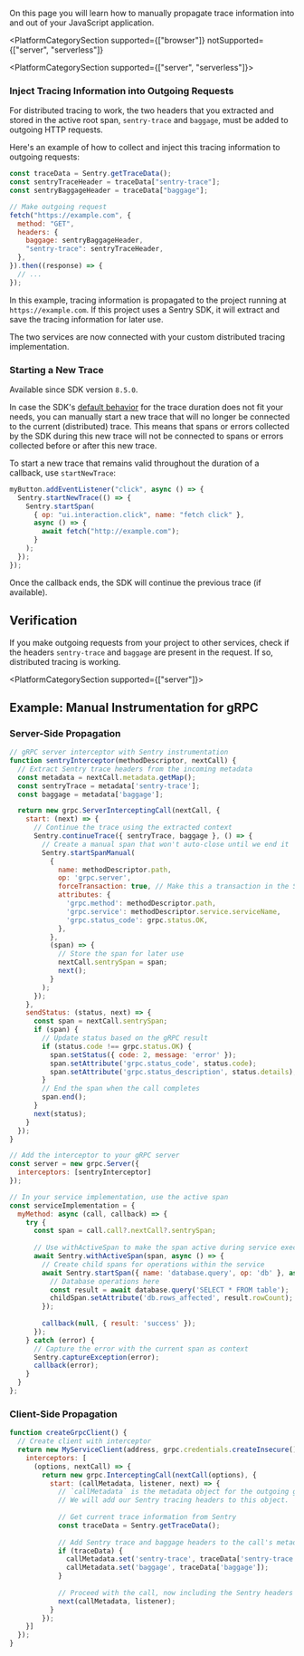 On this page you will learn how to manually propagate trace information into and out of your JavaScript application.

<PlatformCategorySection
  supported={["browser"]}
  notSupported={["server", "serverless"]}
>
  <PlatformContent includePath="distributed-tracing/custom-instrumentation/browser" />
</PlatformCategorySection>

<PlatformCategorySection supported={["server", "serverless"]}>
  <PlatformContent includePath="distributed-tracing/custom-instrumentation/server" />
</PlatformCategorySection>

### Inject Tracing Information into Outgoing Requests

For distributed tracing to work, the two headers that you extracted and stored in the active root span, `sentry-trace` and `baggage`, must be added to outgoing HTTP requests.

Here's an example of how to collect and inject this tracing information to outgoing requests:

```javascript
const traceData = Sentry.getTraceData();
const sentryTraceHeader = traceData["sentry-trace"];
const sentryBaggageHeader = traceData["baggage"];

// Make outgoing request
fetch("https://example.com", {
  method: "GET",
  headers: {
    baggage: sentryBaggageHeader,
    "sentry-trace": sentryTraceHeader,
  },
}).then((response) => {
  // ...
});
```

In this example, tracing information is propagated to the project running at `https://example.com`. If this project uses a Sentry SDK, it will extract and save the tracing information for later use.

The two services are now connected with your custom distributed tracing implementation.

### Starting a New Trace

Available since SDK version `8.5.0`.

In case the SDK's [default behavior](../#trace-duration) for the trace duration does not fit your needs, you can manually start a new trace that will no longer be connected to the current (distributed) trace.
This means that spans or errors collected by the SDK during this new trace will not be connected to spans or errors collected before or after this new trace.

To start a new trace that remains valid throughout the duration of a callback, use `startNewTrace`:

```javascript {2-9}
myButton.addEventListener("click", async () => {
  Sentry.startNewTrace(() => {
    Sentry.startSpan(
      { op: "ui.interaction.click", name: "fetch click" },
      async () => {
        await fetch("http://example.com");
      }
    );
  });
});
```

Once the callback ends, the SDK will continue the previous trace (if available).

## Verification

If you make outgoing requests from your project to other services, check if the headers `sentry-trace` and `baggage` are present in the request. If so, distributed tracing is working.

<PlatformCategorySection supported={["server"]}>
## Example: Manual Instrumentation for gRPC

### Server-Side Propagation

```javascript
// gRPC server interceptor with Sentry instrumentation
function sentryInterceptor(methodDescriptor, nextCall) {
  // Extract Sentry trace headers from the incoming metadata
  const metadata = nextCall.metadata.getMap();
  const sentryTrace = metadata['sentry-trace'];
  const baggage = metadata['baggage'];

  return new grpc.ServerInterceptingCall(nextCall, {
    start: (next) => {
      // Continue the trace using the extracted context
      Sentry.continueTrace({ sentryTrace, baggage }, () => {
        // Create a manual span that won't auto-close until we end it
        Sentry.startSpanManual(
          {
            name: methodDescriptor.path,
            op: 'grpc.server',
            forceTransaction: true, // Make this a transaction in the Sentry UI
            attributes: {
              'grpc.method': methodDescriptor.path,
              'grpc.service': methodDescriptor.service.serviceName,
              'grpc.status_code': grpc.status.OK,
            },
          },
          (span) => {
            // Store the span for later use
            nextCall.sentrySpan = span;
            next();
          }
        );
      });
    },
    sendStatus: (status, next) => {
      const span = nextCall.sentrySpan;
      if (span) {
        // Update status based on the gRPC result
        if (status.code !== grpc.status.OK) {
          span.setStatus({ code: 2, message: 'error' });
          span.setAttribute('grpc.status_code', status.code);
          span.setAttribute('grpc.status_description', status.details);
        }
        // End the span when the call completes
        span.end();
      }
      next(status);
    }
  });
}

// Add the interceptor to your gRPC server
const server = new grpc.Server({
  interceptors: [sentryInterceptor]
});

// In your service implementation, use the active span
const serviceImplementation = {
  myMethod: async (call, callback) => {
    try {
      const span = call.call?.nextCall?.sentrySpan;
      
      // Use withActiveSpan to make the span active during service execution
      await Sentry.withActiveSpan(span, async () => {
        // Create child spans for operations within the service
        await Sentry.startSpan({ name: 'database.query', op: 'db' }, async (childSpan) => {
          // Database operations here
          const result = await database.query('SELECT * FROM table');
          childSpan.setAttribute('db.rows_affected', result.rowCount);
        });
        
        callback(null, { result: 'success' });
      });
    } catch (error) {
      // Capture the error with the current span as context
      Sentry.captureException(error);
      callback(error);
    }
  }
};
```

### Client-Side Propagation

```javascript
function createGrpcClient() {
  // Create client with interceptor
  return new MyServiceClient(address, grpc.credentials.createInsecure(), {
    interceptors: [
      (options, nextCall) => {
        return new grpc.InterceptingCall(nextCall(options), {
          start: (callMetadata, listener, next) => {
            // `callMetadata` is the metadata object for the outgoing gRPC call.
            // We will add our Sentry tracing headers to this object.
            
            // Get current trace information from Sentry
            const traceData = Sentry.getTraceData();
            
            // Add Sentry trace and baggage headers to the call's metadata
            if (traceData) {
              callMetadata.set('sentry-trace', traceData['sentry-trace']);
              callMetadata.set('baggage', traceData['baggage']);
            }
            
            // Proceed with the call, now including the Sentry headers in its metadata
            next(callMetadata, listener);
          }
        });
    }]
  });
}
```
</PlatformCategorySection>
